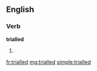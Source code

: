 ==English==

===Verb===
'''trialled'''

# {{past of|trial}}

[[fr:trialled]]
[[mg:trialled]]
[[simple:trialled]]
